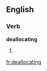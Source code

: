==English==

===Verb===
'''deallocating'''

# {{third-person singular of|[[deallocate]]}}

[[fr:deallocating]]